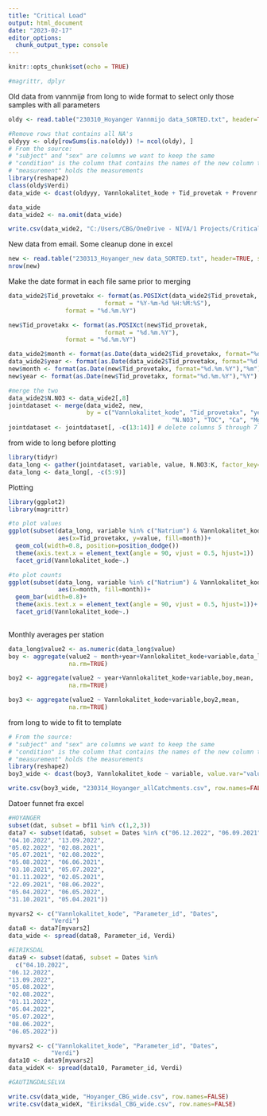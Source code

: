 ```yaml
---
title: "Critical Load"
output: html_document
date: "2023-02-17"
editor_options: 
  chunk_output_type: console
---
```


```r
knitr::opts_chunk$set(echo = TRUE)
```

```r
#magrittr, dplyr
```

Old data from vannmijø from long to wide format to select only those samples with all parameters
```r
oldy <- read.table("230310_Hoyanger Vannmijo data_SORTED.txt", header=TRUE, sep="\t", na.string=c(""), fill=TRUE)

#Remove rows that contains all NA's
oldyyy <- oldy[rowSums(is.na(oldy)) != ncol(oldy), ]
# From the source:
# "subject" and "sex" are columns we want to keep the same
# "condition" is the column that contains the names of the new column to put things in
# "measurement" holds the measurements
library(reshape2)
class(oldy$Verdi)
data_wide <- dcast(oldyyy, Vannlokalitet_kode + Tid_provetak + Provenr ~ Parameter_id, value.var="Verdi")

data_wide
data_wide2 <- na.omit(data_wide)

write.csv(data_wide2, "C:/Users/CBG/OneDrive - NIVA/1 Projects/Critical Load/Critical-Loads/Vdata_wide.csv", row.names=FALSE)
```

New data from email. Some cleanup done in excel
```r
new <- read.table("230313_Hoyanger_new data_SORTED.txt", header=TRUE, sep="\t", na.string=c(""), fill=TRUE)
nrow(new)
```

Make the date format in each file same prior to merging
```r
data_wide2$Tid_provetakx <- format(as.POSIXct(data_wide2$Tid_provetak,
                           format = "%Y-%m-%d %H:%M:%S"),
                format = "%d.%m.%Y")

new$Tid_provetakx <- format(as.POSIXct(new$Tid_provetak,
                           format = "%d.%m.%Y"),
                format = "%d.%m.%Y")

data_wide2$month <- format(as.Date(data_wide2$Tid_provetakx, format="%d.%m.%Y"),"%m")
data_wide2$year <- format(as.Date(data_wide2$Tid_provetakx, format="%d.%m.%Y"),"%Y")
new$month <- format(as.Date(new$Tid_provetakx, format="%d.%m.%Y"),"%m")
new$year <- format(as.Date(new$Tid_provetakx, format="%d.%m.%Y"),"%Y")

#merge the two 
data_wide2$N.NO3 <- data_wide2[,8]
jointdataset <- merge(data_wide2, new, 
                      by = c("Vannlokalitet_kode", "Tid_provetakx", "year", "month", 
                                              "N.NO3", "TOC", "Ca", "Mg", "Cl", "Natrium", "SO4", "K"), all=TRUE)
jointdataset <- jointdataset[, -c(13:14)] # delete columns 5 through 7

```

from wide to long before plotting
```r
library(tidyr)
data_long <- gather(jointdataset, variable, value, N.NO3:K, factor_key=TRUE)
data_long <- data_long[, -c(5:9)]
```

Plotting
```r
library(ggplot2)
library(magrittr)

#to plot values
ggplot(subset(data_long, variable %in% c("Natrium") & Vannlokalitet_kode %in% c("079-58878")), 
              aes(x=Tid_provetakx, y=value, fill=month))+
  geom_col(width=0.8, position=position_dodge())
  theme(axis.text.x = element_text(angle = 90, vjust = 0.5, hjust=1))
  facet_grid(Vannlokalitet_kode~.)

#to plot counts
ggplot(subset(data_long, variable %in% c("Natrium") & Vannlokalitet_kode %in% c("079-58878")), 
              aes(x=month, fill=month))+
  geom_bar(width=0.8)+
  theme(axis.text.x = element_text(angle = 90, vjust = 0.5, hjust=1))+
  facet_grid(Vannlokalitet_kode~.)
  
```

Monthly averages per station
```r
data_long$value2 <- as.numeric(data_long$value)
boy <- aggregate(value2 ~ month+year+Vannlokalitet_kode+variable,data_long,mean,
                 na.rm=TRUE)

boy2 <- aggregate(value2 ~ year+Vannlokalitet_kode+variable,boy,mean,
                 na.rm=TRUE)

boy3 <- aggregate(value2 ~ Vannlokalitet_kode+variable,boy2,mean,
                 na.rm=TRUE)
```

from long to wide to fit to template
```r
# From the source:
# "subject" and "sex" are columns we want to keep the same
# "condition" is the column that contains the names of the new column to put things in
# "measurement" holds the measurements
library(reshape2)
boy3_wide <- dcast(boy3, Vannlokalitet_kode ~ variable, value.var="value2")
```



```r
write.csv(boy3_wide, "230314_Hoyanger_allCatchments.csv", row.names=FALSE)
```

Datoer funnet fra excel
```r
#HOYANGER
subset(dat, subset = bf11 %in% c(1,2,3))
data7 <- subset(data6, subset = Dates %in% c("06.12.2022", "06.09.2021",
"04.10.2022", "13.09.2022",
"05.02.2022", "02.08.2021",
"05.07.2021", "02.08.2022",
"05.08.2022", "06.06.2021",
"03.10.2021", "05.07.2022",
"01.11.2022", "02.05.2021",
"22.09.2021", "08.06.2022",
"05.04.2022", "06.05.2022",
"31.10.2021", "05.04.2021"))

myvars2 <- c("Vannlokalitet_kode", "Parameter_id", "Dates",
            "Verdi") 
data8 <- data7[myvars2]
data_wide <- spread(data8, Parameter_id, Verdi)

#EIRIKSDAL
data9 <- subset(data6, subset = Dates %in% 
  c("04.10.2022",
"06.12.2022",
"13.09.2022",
"05.08.2022",
"02.08.2022",
"01.11.2022",
"05.04.2022",
"05.07.2022",
"08.06.2022",
"06.05.2022"))

myvars2 <- c("Vannlokalitet_kode", "Parameter_id", "Dates",
            "Verdi") 
data10 <- data9[myvars2]
data_wideX <- spread(data10, Parameter_id, Verdi)

#GAUTINGDALSELVA

```



```r
write.csv(data_wide, "Hoyanger_CBG_wide.csv", row.names=FALSE)
write.csv(data_wideX, "Eiriksdal_CBG_wide.csv", row.names=FALSE)
```
